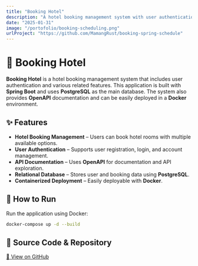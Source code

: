 ```yaml
---
title: "Booking Hotel"
description: "A hotel booking management system with user authentication, built using Spring Boot and PostgreSQL, running in a Docker environment."
date: "2025-01-31"
image: "/portofolio/booking-scheduling.png"
urlProject: "https://github.com/MamangRust/booking-spring-schedule"
---
```



# 🏨 Booking Hotel

**Booking Hotel** is a hotel booking management system that includes user authentication and various related features. This application is built with **Spring Boot** and uses **PostgreSQL** as the main database. The system also provides **OpenAPI** documentation and can be easily deployed in a **Docker** environment.

## ✨ Features

- **Hotel Booking Management** – Users can book hotel rooms with multiple available options.
- **User Authentication** – Supports user registration, login, and account management.
- **API Documentation** – Uses **OpenAPI** for documentation and API exploration.
- **Relational Database** – Stores user and booking data using **PostgreSQL**.
- **Containerized Deployment** – Easily deployable with **Docker**.

## 🚀 How to Run

Run the application using Docker:

```sh
docker-compose up -d --build
```

## 🔗 Source Code & Repository
[📌 View on GitHub](https://github.com/MamangRust/booking-spring-schedule)
